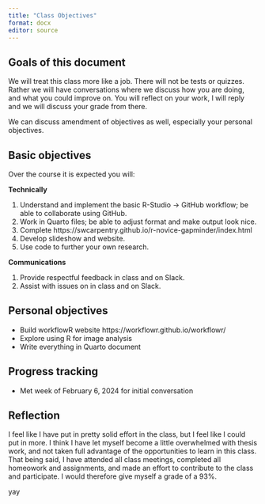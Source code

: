 ```yaml
---
title: "Class Objectives"
format: docx
editor: source
---
```


## Goals of this document

We will treat this class more like a job. There will not be tests or quizzes. Rather we will have conversations where we discuss how you are doing, and what you could improve on. You will reflect on your work, I will reply and we will discuss your grade from there.

We can discuss amendment of objectives as well, especially your personal objectives.

## Basic objectives

Over the course it is expected you will:

**Technically**

1.  Understand and implement the basic R-Studio -\> GitHub workflow; be able to collaborate using GitHub.
2.  Work in Quarto files; be able to adjust format and make output look nice.
3.  Complete https://swcarpentry.github.io/r-novice-gapminder/index.html
4.  Develop slideshow and website.
5.  Use code to further your own research.

**Communications**

1.  Provide respectful feedback in class and on Slack.
2.  Assist with issues on in class and on Slack.

## Personal objectives

* Build workflowR website https://workflowr.github.io/workflowr/
* Explore using R for image analysis
* Write everything in Quarto document


## Progress tracking

* Met week of February 6, 2024 for initial conversation

## Reflection

I feel like I have put in pretty solid effort in the class, but I feel like I could put in more. I think I have let myself become a little overwhelmed with thesis work, and not taken full advantage of the opportunities to learn in this class. That being said, I have attended all class meetings, completed all homeowork and assignments, and made an effort to contribute to the class and participate. I would therefore give myself a grade of a 93%.

yay






